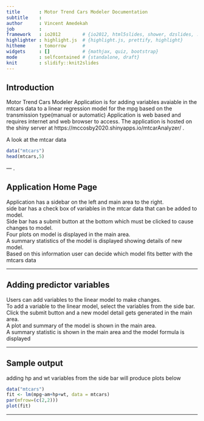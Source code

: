 ```yaml
---
title       : Motor Trend Cars Modeler Documentation
subtitle    : 
author      : Vincent Amedekah
job         : 
framework   : io2012        # {io2012, html5slides, shower, dzslides, ...}
highlighter : highlight.js  # {highlight.js, prettify, highlight}
hitheme     : tomorrow      # 
widgets     : []            # {mathjax, quiz, bootstrap}
mode        : selfcontained # {standalone, draft}
knit        : slidify::knit2slides
---
```


## Introduction
Motor Trend Cars Modeler Application is for adding variables avaiable in the mtcars data to a linear regression model for the mpg based on the transmission type(manual or automatic)
Application is web based and requires internet and web browser to access.
The application is hosted on the shiny server at https://mccosby2020.shinyapps.io/mtcarAnalyzer/ .

A look at the mtcar data 

```r
data("mtcars")
head(mtcars,5)
```

--- .

## Application Home Page
Application has a sidebar on the left and  main area to the right.<br>
side bar has a check box of variables in the mtcar data that can be added to model.<br>
Side bar has a submit button at the bottom which must be clicked to cause changes to model.<br>
Four plots on model is displayed in the main area.<br>
A summary statistics of the model is displayed showing details of new model.<br>
Based on this information user can decide which model fits better with the mtcars data

---

## Adding predictor variables
Users can add variables to the linear model to make changes.<br>
To add a variable to the linear model, select the variables from the side bar.<br>
Click the submit button and a new model detail gets generated in the main area.<br>
A plot and summary of the model is shown in the main area.<br>
A summary statistic is shown in the main area and the model formula is displayed

---

## Sample output
adding hp and wt variables from the side bar will produce plots below 
```r
data("mtcars")
fit <- lm(mpg~am+hp+wt, data = mtcars)
par(mfrow=(c(2,2)))
plot(fit)
```
---
